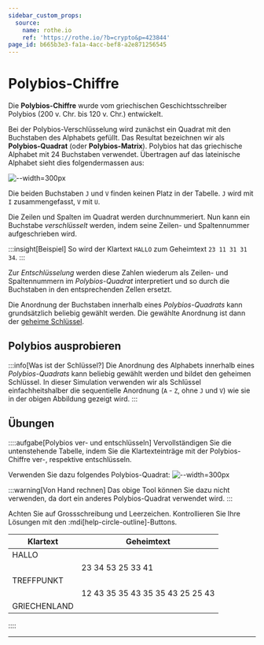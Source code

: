 ```yaml
---
sidebar_custom_props:
  source:
    name: rothe.io
    ref: 'https://rothe.io/?b=crypto&p=423844'
page_id: b665b3e3-fa1a-4acc-bef8-a2e871256545
---
```



# Polybios-Chiffre

Die **Polybios-Chiffre** wurde vom griechischen Geschichtsschreiber Polybios (200 v. Chr. bis 120 v. Chr.) entwickelt.

Bei der Polybios-Verschlüsselung wird zunächst ein Quadrat mit den Buchstaben des Alphabets gefüllt. Das Resultat bezeichnen wir als **Polybios-Quadrat** (oder **Polybios-Matrix**). Polybios hat das griechische Alphabet mit 24 Buchstaben verwendet. Übertragen auf das lateinische Alphabet sieht dies folgendermassen aus:

![--width=300px](img/polybios.svg)

Die beiden Buchstaben `J` und `V` finden keinen Platz in der Tabelle. `J` wird mit `I` zusammengefasst, `V` mit `U`.

Die Zeilen und Spalten im Quadrat werden durchnummeriert. Nun kann ein Buchstabe _verschlüsselt_ werden, indem seine Zeilen- und Spaltennummer aufgeschrieben wird.

:::insight[Beispiel]
So wird der Klartext `HALLO` zum Geheimtext `23 11 31 31 34`.
:::

Zur _Entschlüsselung_ werden diese Zahlen wiederum als Zeilen- und Spaltennummern im _Polybios-Quadrat_ interpretiert und so durch die Buchstaben in den entsprechenden Zellen ersetzt.

Die Anordnung der Buchstaben innerhalb eines _Polybios-Quadrats_ kann grundsätzlich beliebig gewählt werden. Die gewählte Anordnung ist dann der [geheime Schlüssel](../01-Grundbegriffe.mdx#die-begriffe-der-kryptographie).

## Polybios ausprobieren
:::info[Was ist der Schlüssel?]
Die Anordnung des Alphabets innerhalb eines _Polybios-Quadrats_ kann beliebig gewählt werden und bildet den geheimen Schlüssel. In dieser Simulation verwenden wir als Schlüssel einfachheitshalber die sequentielle Anordnung (`A` - `Z`, ohne `J` und `V`) wie sie in der obigen Abbildung gezeigt wird.
:::

<Polybios />

## Übungen
::::aufgabe[Polybios ver- und entschlüsseln]
<TaskState id="80e82b0a-c54f-4c0b-a557-816328445cf8" />
Vervollständigen Sie die untenstehende Tabelle, indem Sie die Klartexteinträge mit der Polybios-Chiffre ver-, respektive entschlüsseln.

Verwenden Sie dazu folgendes Polybios-Quadrat:
![--width=300px](img/polybios-quadrat-uebung.png)

:::warning[Von Hand rechnen]
Das obige Tool können Sie dazu nicht verwenden, da dort ein anderes Polybios-Quadrat verwendet wird.
:::

Achten Sie auf Grossschreibung und Leerzeichen. Kontrollieren Sie Ihre Lösungen mit den :mdi[help-circle-outline]-Buttons.

| Klartext                                                                    | Geheimtext                                                                                          |
|-----------------------------------------------------------------------------|-----------------------------------------------------------------------------------------------------|
| HALLO                                                                       | <String solution="11 51 22 22 41" id="678008d5-3723-4bdb-a3e4-d1727af6a29c" />                      |
| <String solution="KRYPTO" id="cbc0a29c-7945-4f32-a546-b6a64594abfc" />      | 23 34 53 25 33 41                                                                                   |
| TREFFPUNKT                                                                  | <String solution="33 34 13 31 31 25 45 21 23 33" id="eb1f9e94-6bb0-442f-bffb-f967beeab36c" />       |
| <String solution="MISSISSIPPI" id="516704d0-68d3-4e43-87de-f27d0a338ce9" /> | 12 43 35 35 43 35 35 43 25 25 43                                                                    |
| GRIECHENLAND                                                                | <String solution="52 34 43 13 24 11 13 21 22 51 21 14" id="e86c2e24-74c2-4db1-bfee-59f741410f6e" /> |

::::

---
